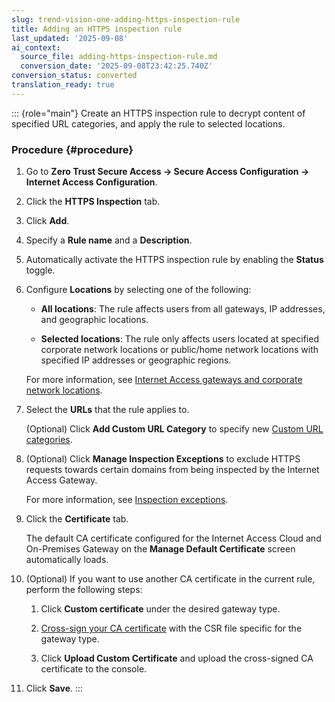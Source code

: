 ```yaml
---
slug: trend-vision-one-adding-https-inspection-rule
title: Adding an HTTPS inspection rule
last_updated: '2025-09-08'
ai_context:
  source_file: adding-https-inspection-rule.md
  conversion_date: '2025-09-08T23:42:25.740Z'
conversion_status: converted
translation_ready: true
---
```


::: {role="main"}
Create an HTTPS inspection rule to decrypt content of specified URL categories, and apply the rule to selected locations.

### Procedure {#procedure}

1.  Go to **Zero Trust Secure Access → Secure Access Configuration → Internet Access Configuration**.

2.  Click the **HTTPS Inspection** tab.

3.  Click **Add**.

4.  Specify a **Rule name** and a **Description**.

5.  Automatically activate the HTTPS inspection rule by enabling the **Status** toggle.

6.  Configure **Locations** by selecting one of the following:

    - **All locations**: The rule affects users from all gateways, IP addresses, and geographic locations.

    - **Selected locations**: The rule only affects users located at specified corporate network locations or public/home network locations with specified IP addresses or geographic regions.

    For more information, see [Internet Access gateways and corporate network locations](corporate-network-locations-ia.mdx).

7.  Select the **URLs** that the rule applies to.

    (Optional) Click **Add Custom URL Category** to specify new [Custom URL categories](custom-url-categories.mdx).

8.  (Optional) Click **Manage Inspection Exceptions** to exclude HTTPS requests towards certain domains from being inspected by the Internet Access Gateway.

    For more information, see [Inspection exceptions](inspection-exceptions.mdx).

9.  Click the **Certificate** tab.

    The default CA certificate configured for the Internet Access Cloud and On-Premises Gateway on the **Manage Default Certificate** screen automatically loads.

10. (Optional) If you want to use another CA certificate in the current rule, perform the following steps:

    1.  Click **Custom certificate** under the desired gateway type.

    2.  [Cross-sign your CA certificate](cross-signing-ca-certificate.mdx) with the CSR file specific for the gateway type.

    3.  Click **Upload Custom Certificate** and upload the cross-signed CA certificate to the console.

11. Click **Save**.
:::
